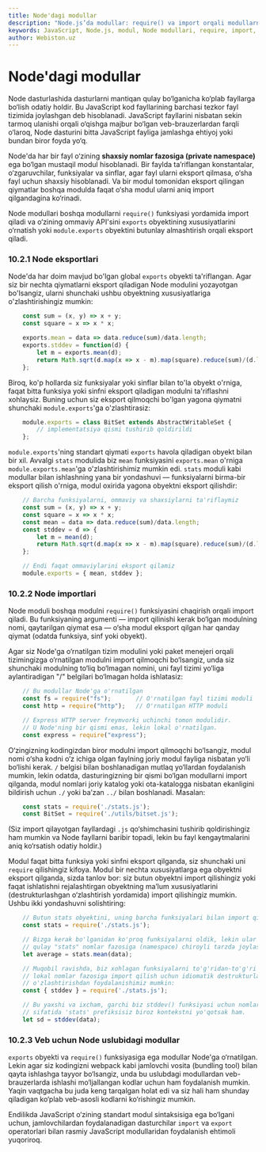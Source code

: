 ```yaml
---
title: Node'dagi modullar
description: "Node.js’da modullar: require() va import orqali modullarni ulash, module.exports yordamida kodni tashqi fayllarga chiqarish va standart hamda uchinchi tomon kutubxonalaridan foydalanish. Modular dasturlash va amaliy misollar."
keywords: JavaScript, Node.js, modul, Node modullari, require, import, module.exports, export, CommonJS, ES Module, kutubxona, library, qayta foydalanish, reusable code, modular programming, tutorial, beginner, advanced, misollar
author: Webiston.uz
---
```




# Node'dagi modullar

Node dasturlashida dasturlarni mantiqan qulay bo‘lganicha ko‘plab fayllarga bo‘lish odatiy holdir. Bu JavaScript kod fayllarining barchasi tezkor fayl tizimida joylashgan deb hisoblanadi. JavaScript fayllarini nisbatan sekin tarmoq ulanishi orqali o‘qishga majbur bo‘lgan veb-brauzerlardan farqli o‘laroq, Node dasturini bitta JavaScript fayliga jamlashga ehtiyoj yoki bundan biror foyda yo‘q.

Node'da har bir fayl o‘zining **shaxsiy nomlar fazosiga (private namespace)** ega bo‘lgan mustaqil modul hisoblanadi. Bir faylda ta’riflangan konstantalar, o‘zgaruvchilar, funksiyalar va sinflar, agar fayl ularni eksport qilmasa, o‘sha fayl uchun shaxsiy hisoblanadi. Va bir modul tomonidan eksport qilingan qiymatlar boshqa modulda faqat o‘sha modul ularni aniq import qilgandagina ko‘rinadi.

Node modullari boshqa modullarni `require()` funksiyasi yordamida import qiladi va o‘zining ommaviy API'sini `exports` obyektining xususiyatlarini o‘rnatish yoki `module.exports` obyektini butunlay almashtirish orqali eksport qiladi.



### 10.2.1 Node eksportlari

Node'da har doim mavjud bo'lgan global `exports` obyekti ta'riflangan. Agar siz bir nechta qiymatlarni eksport qiladigan Node modulini yozayotgan bo'lsangiz, ularni shunchaki ushbu obyektning xususiyatlariga o'zlashtirishingiz mumkin:
``` js
    const sum = (x, y) => x + y;
    const square = x => x * x;

    exports.mean = data => data.reduce(sum)/data.length;
    exports.stddev = function(d) {
        let m = exports.mean(d);
        return Math.sqrt(d.map(x => x - m).map(square).reduce(sum)/(d.length-1));
    };
```
Biroq, ko'p hollarda siz funksiyalar yoki sinflar bilan to'la obyekt o'rniga, faqat bitta funksiya yoki sinfni eksport qiladigan modulni ta'riflashni xohlaysiz. Buning uchun siz eksport qilmoqchi bo'lgan yagona qiymatni shunchaki `module.exports`'ga o'zlashtirasiz:
``` js
    module.exports = class BitSet extends AbstractWritableSet {
        // implementatsiya qismi tushirib qoldirildi
    };
```
`module.exports`'ning standart qiymati `exports` havola qiladigan obyekt bilan bir xil. Avvalgi `stats` modulida biz `mean` funksiyasini `exports.mean` o'rniga `module.exports.mean`'ga o'zlashtirishimiz mumkin edi. `stats` moduli kabi modullar bilan ishlashning yana bir yondashuvi — funksiyalarni birma-bir eksport qilish o'rniga, modul oxirida yagona obyektni eksport qilishdir:
``` js
    // Barcha funksiyalarni, ommaviy va shaxsiylarni ta'riflaymiz
    const sum = (x, y) => x + y;
    const square = x => x * x;
    const mean = data => data.reduce(sum)/data.length;
    const stddev = d => {
        let m = mean(d);
        return Math.sqrt(d.map(x => x - m).map(square).reduce(sum)/(d.length-1));
    };

    // Endi faqat ommaviylarini eksport qilamiz
    module.exports = { mean, stddev };
```



### 10.2.2 Node importlari

Node moduli boshqa modulni `require()` funksiyasini chaqirish orqali import qiladi. Bu funksiyaning argumenti — import qilinishi kerak bo‘lgan modulning nomi, qaytarilgan qiymat esa — o‘sha modul eksport qilgan har qanday qiymat (odatda funksiya, sinf yoki obyekt).

Agar siz Node'ga o‘rnatilgan tizim modulini yoki paket menejeri orqali tizimingizga o‘rnatilgan modulni import qilmoqchi bo‘lsangiz, unda siz shunchaki modulning to‘liq bo‘lmagan nomini, uni fayl tizimi yo‘liga aylantiradigan "/" belgilari bo‘lmagan holda ishlatasiz:
``` js
    // Bu modullar Node'ga o'rnatilgan
    const fs = require("fs");       // O'rnatilgan fayl tizimi moduli
    const http = require("http");   // O'rnatilgan HTTP moduli

    // Express HTTP server freymvorki uchinchi tomon modulidir.
    // U Node'ning bir qismi emas, lekin lokal o'rnatilgan.
    const express = require("express");
```
O‘zingizning kodingizdan biror modulni import qilmoqchi bo‘lsangiz, modul nomi o‘sha kodni o‘z ichiga olgan faylning joriy modul fayliga nisbatan yo‘li bo‘lishi kerak. `/` belgisi bilan boshlanadigan mutlaq yo‘llardan foydalanish mumkin, lekin odatda, dasturingizning bir qismi bo‘lgan modullarni import qilganda, modul nomlari joriy katalog yoki ota-katalogga nisbatan ekanligini bildirish uchun `./` yoki ba’zan `../` bilan boshlanadi. Masalan:
``` js
    const stats = require('./stats.js');
    const BitSet = require('./utils/bitset.js');
```
(Siz import qilayotgan fayllardagi `.js` qo‘shimchasini tushirib qoldirishingiz ham mumkin va Node fayllarni baribir topadi, lekin bu fayl kengaytmalarini aniq ko‘rsatish odatiy holdir.)

Modul faqat bitta funksiya yoki sinfni eksport qilganda, siz shunchaki uni `require` qilishingiz kifoya. Modul bir nechta xususiyatlarga ega obyektni eksport qilganda, sizda tanlov bor: siz butun obyektni import qilishingiz yoki faqat ishlatishni rejalashtirgan obyektning ma’lum xususiyatlarini (destrukturlashgan o‘zlashtirish yordamida) import qilishingiz mumkin. Ushbu ikki yondashuvni solishtiring:
``` js
    // Butun stats obyektini, uning barcha funksiyalari bilan import qilish
    const stats = require('./stats.js');

    // Bizga kerak bo'lganidan ko'proq funksiyalarni oldik, lekin ular
    // qulay "stats" nomlar fazosiga (namespace) chiroyli tarzda joylashtirilgan.
    let average = stats.mean(data);

    // Muqobil ravishda, biz xohlagan funksiyalarni to'g'ridan-to'g'ri
    // lokal nomlar fazosiga import qilish uchun idiomatik destrukturlashgan
    // o'zlashtirishdan foydalanishimiz mumkin:
    const { stddev } = require('./stats.js');

    // Bu yaxshi va ixcham, garchi biz stddev() funksiyasi uchun nomlar fazosi
    // sifatida 'stats' prefiksisiz biroz kontekstni yo'qotsak ham.
    let sd = stddev(data);
```



### 10.2.3 Veb uchun Node uslubidagi modullar

`exports` obyekti va `require()` funksiyasiga ega modullar Node'ga o‘rnatilgan. Lekin agar siz kodingizni webpack kabi jamlovchi vosita (bundling tool) bilan qayta ishlashga tayyor bo‘lsangiz, unda bu uslubdagi modullardan veb-brauzerlarda ishlashi mo‘ljallangan kodlar uchun ham foydalanish mumkin. Yaqin vaqtgacha bu juda keng tarqalgan holat edi va siz hali ham shunday qiladigan ko‘plab veb-asosli kodlarni ko‘rishingiz mumkin.

Endilikda JavaScript o‘zining standart modul sintaksisiga ega bo‘lgani uchun, jamlovchilardan foydalanadigan dasturchilar `import` va `export` operatorlari bilan rasmiy JavaScript modullaridan foydalanish ehtimoli yuqoriroq.